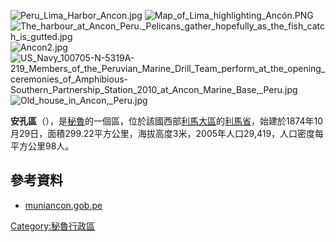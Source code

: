 [[Image:Peru_Lima_Harbor_Ancon.jpg|right]]
[[Image:Map_of_Lima_highlighting_Ancón.PNG|right]]
[[Image:The_harbour_at_Ancon_Peru._Pelicans_gather_hopefully_as_the_fish_catch_is_gutted.jpg|right]]
[[Image:Ancon2.jpg|right]]
[[Image:US_Navy_100705-N-5319A-219_Members_of_the_Peruvian_Marine_Drill_Team_perform_at_the_opening_ceremonies_of_Amphibious-Southern_Partnership_Station_2010_at_Ancon_Marine_Base,_Peru.jpg|right]]
[[Image:Old_house_in_Ancon,_Peru.jpg|thumb]]

{{coord|11|44|S|77|09|W|region:PE_type:adm3rd_source:kolossus-itwiki|display=title}}

'''安孔區'''（{{lang-es|Distrito de Ancón}}），是[[秘魯|秘魯]]的一個區，位於該國西部[[利馬大區|利馬大區]]的[[利馬省|利馬省]]，始建於1874年10月29日，面積299.22平方公里，海拔高度3米，2005年人口29,419，人口密度每平方公里98人。

==參考資料==
*[http://www.muniancon.gob.pe muniancon.gob.pe] {{Wayback|url=http://www.muniancon.gob.pe/ |date=20100831193501 }}

{{Peru-geo-stub}}
[[Category:秘魯行政區|Category:秘魯行政區]]